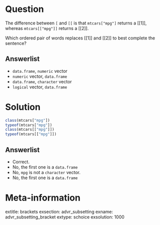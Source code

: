 Question
========

The difference between `[` and `[[` is that `mtcars["mpg"]` returns a [[1]], whereas `mtcars[["mpg"]]` returns a [[2]].

Which ordered pair of words replaces [[1]] and [[2]] to best complete the sentence?

Answerlist
----------

* `data.frame`, `numeric` vector
* `numeric` vector, `data.frame`
* `data.frame`, `character` vector
* `logical` vector, `data.frame`

Solution
========

```r
class(mtcars["mpg"])
typeof(mtcars["mpg"])
class(mtcars[["mpg"]])
typeof(mtcars[["mpg"]])
```


Answerlist
----------

* Correct.
* No, the first one is a `data.frame`
* No, `mpg` is not a `character` vector.
* No, the first one is a `data.frame`

Meta-information
================
extitle: brackets
exsection: advr_subsetting
exname: advr_subsetting_bracket
extype: schoice
exsolution: 1000
